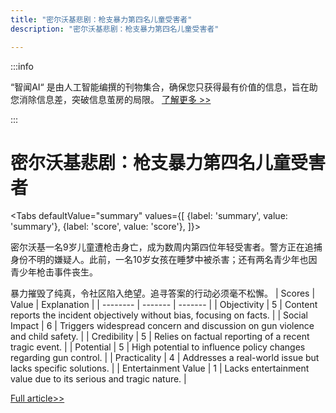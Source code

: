 ```yaml
---
title: "密尔沃基悲剧：枪支暴力第四名儿童受害者"
description: "密尔沃基悲剧：枪支暴力第四名儿童受害者"

---
```



:::info

“智闻AI“ 是由人工智能编撰的刊物集合，确保您只获得最有价值的信息，旨在助您消除信息差，突破信息茧房的局限。  [了解更多 >>](/)

:::

# 密尔沃基悲剧：枪支暴力第四名儿童受害者


<Tabs
	defaultValue="summary"
	values={[
	{label: 'summary', value: 'summary'},
	{label: 'score', value: 'score'},
]}>
<TabItem value="summary">


密尔沃基一名9岁儿童遭枪击身亡，成为数周内第四位年轻受害者。警方正在追捕身份不明的嫌疑人。此前，一名10岁女孩在睡梦中被杀害；还有两名青少年也因青少年枪击事件丧生。

暴力摧毁了纯真，令社区陷入绝望。追寻答案的行动必须毫不松懈。
</TabItem>
<TabItem value="score">
	| Scores     | Value   | Explanation |
	| -------- | ------- | ------- |
	| Objectivity  | 5    | Content reports the incident objectively without bias, focusing on facts.    |
	| Social Impact | 6     | Triggers widespread concern and discussion on gun violence and child safety.    |
	| Credibility    | 5    | Relies on factual reporting of a recent tragic event.    |
	| Potential    | 5    | High potential to influence policy changes regarding gun control.    |
	| Practicality    | 4    | Addresses a real-world issue but lacks specific solutions.    |
	| Entertainment Value    | 1    | Lacks entertainment value due to its serious and tragic nature.    |
</TabItem>
</Tabs>

[Full article>>](https://apnews.com/article/milwaukee-fatal-shooting-child-b69bf30a4f0005d110f9c3b5788a3025)
